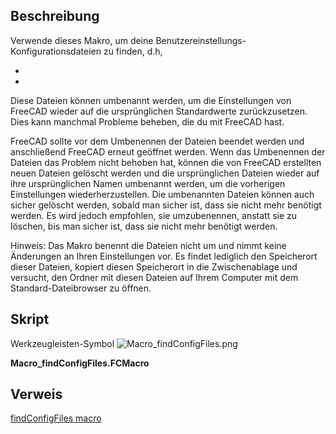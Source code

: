 <languages/>

{{Macro/de
|Name=Konfigurationsdateien finden
|Icon=Macro_findConfigFiles.png
|Description=Dieses Makro verwenden, um Benutzereinstellungs-Konfigurationsdateien zu finden, d. h. <br/>'''system.cfg'''<br/>'''user.cfg'''<br/>Diese Dateien können umbenannt werden, um die Einstellungen von FreeCAD auf ihre ursprünglichen Standardeinstellungen zurückzusetzen. Dies kann manchmal Probleme beheben, die mit FreeCAD auftreten. <br/>FreeCAD sollte vor dem Umbenennen der Dateien beendet werden und anschließend FreeCAD erneut geöffnet werden. Wenn das Umbenennen der Dateien das Problem nicht gelöst hat, können die von FreeCAD erstellten neuen Dateien gelöscht werden und die ursprünglichen Dateien wieder in ihre ursprünglichen Namen umbenannt werden, um Ihre vorherigen Einstellungen wiederherzustellen. Die umbenannten Dateien können auch sicher gelöscht werden, sobald man sicher ist, dass sie nicht mehr benötigt werden, aber es wird empfohlen, sie umzubenennen, anstatt sie zu löschen, bis man sicher ist, dass sie nicht mehr benötigt werden. <br/>Hinweis: Das Makro benennt die Dateien nicht um und nimmt keine Änderungen an Ihren Einstellungen vor. Es findet lediglich den Speicherort dieser Dateien, kopiert diesen Speicherort in die Zwischenablage und versucht, den Ordner mit diesen Dateien auf Ihrem Computer mit dem Standard-Dateibrowser zu öffnen.|Author=TheMarkster
|Version=2022.03.15
|Date=2022-03-15
|FCVersion=Alle
|Download=[https://wiki.freecad.org/images/b/b5/Macro_findConfigFiles.png Werkzeugleisten-Symbol]
}}

<span id="Description"></span>
==Beschreibung==

Verwende dieses Makro, um deine Benutzereinstellungs-Konfigurationsdateien zu finden, d.h,
* {{incode|system.cfg}}
* {{incode|user.cfg}}

Diese Dateien können umbenannt werden, um die Einstellungen von FreeCAD wieder auf die ursprünglichen Standardwerte zurückzusetzen.  Dies kann manchmal Probleme beheben, die du mit FreeCAD hast.

FreeCAD sollte vor dem Umbenennen der Dateien beendet werden und anschließend FreeCAD erneut geöffnet werden.  Wenn das Umbenennen der Dateien das Problem nicht behoben hat, können die von FreeCAD erstellten neuen Dateien gelöscht werden und die ursprünglichen Dateien wieder auf ihre ursprünglichen Namen umbenannt werden, um die vorherigen Einstellungen wiederherzustellen.  Die umbenannten Dateien können auch sicher gelöscht werden, sobald man  sicher ist, dass sie nicht mehr benötigt werden. Es wird jedoch empfohlen, sie umzubenennen, anstatt sie zu löschen, bis man sicher ist, dass sie nicht mehr benötigt werden.

Hinweis: Das Makro benennt die Dateien nicht um und nimmt keine Änderungen an Ihren Einstellungen vor. Es findet lediglich den Speicherort dieser Dateien, kopiert diesen Speicherort in die Zwischenablage und versucht, den Ordner mit diesen Dateien auf Ihrem Computer mit dem Standard-Dateibrowser zu öffnen.

<span id="Script"></span>
==Skript==

Werkzeugleisten-Symbol [[Image:Macro_findConfigFiles.png]]

'''Macro_findConfigFiles.FCMacro'''

{{MacroCode|code=
# -*- coding: utf-8 -*-
import FreeCAD
import subprocess, os 
from PySide import QtCore,QtGui
import platform 
__title__ = "findConfigFiles"
__author__ = "TheMarkster"
__url__ = "https://wiki.freecad.org/Macro_findConfigFiles"
__Wiki__ = "https://wiki.freecad.org/index.php?title=Macro_findConfigFiles"
__date__ = "2022.03.15" 
__version__ = __date__


"""A macro to help with user configuration files --<TheMarkster>"""

clipboard = QtGui.QApplication.clipboard()
sys = platform.system()
userFolder = App.getUserConfigDir() if hasattr(App,"getUserConfigDir") else App.getUserAppDataDir()

msgBox = QtGui.QMessageBox()
msgBox.setWindowTitle('findConfigFiles macro')
msgBox.setTextFormat(QtCore.Qt.RichText)
#msgBox.setStandardButtons(QtGui.QMessageBox.Ok.__or__(QtGui.QMessageBox.Cancel))
#__or__() is deprecated in python 3.8 and the pipe symbol interferes with addon manager, so add buttons separately
msgBox.addButton(QtGui.QMessageBox.Ok)
msgBox.addButton(QtGui.QMessageBox.Cancel)
msgBox.addButton("Copy to Clipboard and Open",QtGui.QMessageBox.ApplyRole)

#HTML tags are part of the source -- do not edit
#thanks to user C4e for help with the paragraph formatting
msg = """
 These files are located here on your system:
 <p>
    <b><font color = 'blue'>""" + userFolder + """</font></b>
 </p>
 <p>
 This macro was created to support you in renaming the configuration files of your user application. 
 This can <i>sometimes</i> correct some issues you are having using FreeCAD.
 If it doesn't work you can always go back and rename them back to their original names.
 </p>
 <p>
 To reset your configuration settings, exit FreeCAD and rename these 2 files:
 <ul>
    <li><b><font color='blue'>system.cfg</font></b>
    <li><b><font color = 'blue'>user.cfg</font></b>
 </ul>
 Rename them e.g. to user/system.cfg.backup or something similar.
 </p>
 <p>
 When you press OK the macro will attempt to open the folder location for you, but 
 you might need to open it manually if this doesn't work.
 </p>
 <p>
 Renaming these files will reset <i>all</i> of your FreeCAD settings back to default.
 </p>
 <p>
 (This macro does <i>not</i> make any changes to these files or to your user settings.)</p>
 """


msgBox.setText(msg)
ok = msgBox.exec_()
if ok==0:
    clipboard.setText(userFolder)
if ok == QtGui.QMessageBox.Ok or ok==0:
    if 'Windows' in sys:
        subprocess.Popen('start explorer.exe '+userFolder, shell=True)
    elif 'Linux' in sys:
        os.system("xdg-open '%s'" % userFolder)
    elif 'Darwin' in sys:
        subprocess.Popen(["open", userFolder])
    else:
        msgBox = QtGui.QMessageBox()
        msg = "We were unable to determine your platform, and thus cannot open your '+userFolder+' for you, but you can still do it manually.\n"
        msgBox.exec_()}}

<span id="Link"></span>
==Verweis==

[https://forum.freecad.org/viewtopic.php?f=22&t=29888 findConfigFiles macro]